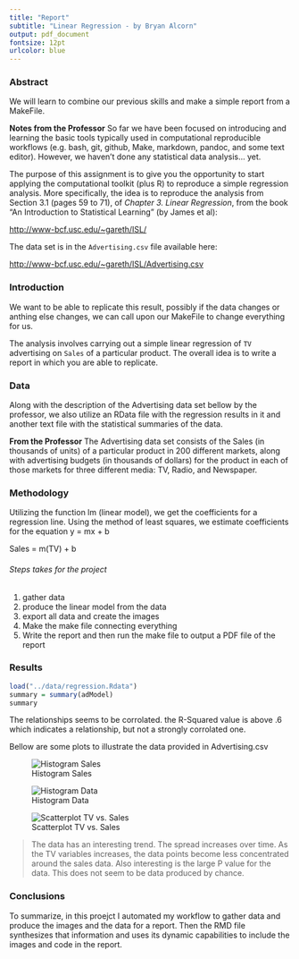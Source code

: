 ```yaml
---
title: "Report"
subtitle: "Linear Regression - by Bryan Alcorn"
output: pdf_document
fontsize: 12pt
urlcolor: blue
---
```


### Abstract

We will learn to combine our previous skills and make a simple report from a MakeFile.

**Notes from the Professor**
So far we have been focused on introducing and learning the basic tools
typically used in computational reproducible workflows (e.g. bash, git, github,
Make, markdown, pandoc, and some text editor). However, we haven't done any
statistical data analysis... yet.

The purpose of this assignment is to give you the opportunity to start applying
the computational toolkit (plus R) to reproduce a simple regression analysis.
More specifically, the idea is to reproduce the analysis from Section 3.1
(pages 59 to 71), of _Chapter 3. Linear Regression_,
from the book "An Introduction to Statistical Learning" (by James et al):

[http://www-bcf.usc.edu/~gareth/ISL/](http://www-bcf.usc.edu/~gareth/ISL/)

The data set is in the `Advertising.csv` file available here:

[http://www-bcf.usc.edu/~gareth/ISL/Advertising.csv](http://www-bcf.usc.edu/~gareth/ISL/Advertising.csv)



### Introduction

We want to be able to replicate this result, possibly if the data changes or anthing else changes, we can call upon our MakeFile to change everything for us.

The analysis involves carrying out a simple linear regression of `TV`
advertising on `Sales` of a particular product. The overall idea is to write a
report in which you are able to replicate.

### Data

Along with the description of the Advertising data set bellow by the professor, we also utilize an RData file with the regression results in it and another text file with the statistical summaries of the data.

**From the Professor**
The Advertising data set consists of the Sales (in thousands of units) of a particular product in 200 different markets, along with advertising budgets (in thousands of dollars) for the product in each of those markets for three different media: TV, Radio, and Newspaper.

### Methodology

Utilizing the function lm (linear model), we get the coefficients for a regression line. Using the method of least squares, we estimate coefficients for the equation y = mx + b

Sales = m(TV) + b

###### Steps takes for the project
   1. gather data
   2. produce the linear model from the data
   3. export all data and create the images
   4. Make the make file connecting everything
   5. Write the report and then run the make file to output a PDF file of the report

### Results

```r
load("../data/regression.Rdata")
summary = summary(adModel)
summary
```


The relationships seems to be corrolated. the R-Squared value is above .6 which indicates a relationship, but not a strongly corrolated one.

Bellow are some plots to illustrate the data provided in Advertising.csv

![Histogram Sales](../images/histogram-sales.png)


![Histogram Data](../images/histogram-tv.png)


![Scatterplot TV vs. Sales](../images/scatterplot-tv-sales.png)

> The data has an interesting trend. The spread increases over time. As the TV variables increases, the data points become less concentrated around the sales data. Also interesting is the large P value for the data. This does not seem to be data produced by chance.



### Conclusions


To summarize, in this proejct I automated my workflow to gather data and produce the images and the data for a report. Then the RMD file synthesizes that information and uses its dynamic capabilities to include the images and code in the report.
